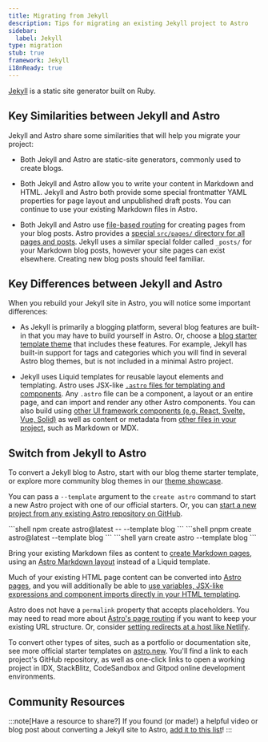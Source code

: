 ```yaml
---
title: Migrating from Jekyll
description: Tips for migrating an existing Jekyll project to Astro
sidebar:
  label: Jekyll
type: migration
stub: true
framework: Jekyll
i18nReady: true
---
```



[Jekyll](https://jekyllrb.com) is a static site generator built on Ruby.

## Key Similarities between Jekyll and Astro

Jekyll and Astro share some similarities that will help you migrate your project:

- Both Jekyll and Astro are static-site generators, commonly used to create blogs.

- Both Jekyll and Astro allow you to write your content in Markdown and HTML. Jekyll and Astro both provide some special frontmatter YAML properties for page layout and unpublished draft posts. You can continue to use your existing Markdown files in Astro.

- Both Jekyll and Astro use [file-based routing](/vi/guides/routing/) for creating pages from your blog posts. Astro provides a [special `src/pages/` directory for all pages and posts](/vi/basics/project-structure/#srcpages). Jekyll uses a similar special folder called `_posts/` for your Markdown blog posts, however your site pages can exist elsewhere. Creating new blog posts should feel familiar.


## Key Differences between Jekyll and Astro

When you rebuild your Jekyll site in Astro, you will notice some important differences:

- As Jekyll is primarily a blogging platform, several blog features are built-in that you may have to build yourself in Astro. Or, choose a [blog starter template theme](https://astro.build/themes?search=&categories%5B%5D=blog) that includes these features. For example, Jekyll has built-in support for tags and categories which you will find in several Astro blog themes, but is not included in a minimal Astro project.

- Jekyll uses Liquid templates for reusable layout elements and templating. Astro uses JSX-like [`.astro` files for templating and components](/vi/basics/astro-components/). Any `.astro` file can be a component, a layout or an entire page, and can import and render any other Astro components. You can also build using [other UI framework components (e.g. React, Svelte, Vue, Solid)](/vi/guides/framework-components/) as well as content or metadata from [other files in your project](/vi/guides/imports/), such as Markdown or MDX.


## Switch from Jekyll to Astro

To convert a Jekyll blog to Astro, start with our blog theme starter template, or explore more community blog themes in our [theme showcase](https://astro.build/themes/).

You can pass a `--template` argument to the `create astro` command to start a new Astro project with one of our official starters. Or, you can [start a new project from any existing Astro repository on GitHub](/vi/install-and-setup/#install-from-the-cli-wizard).

  <PackageManagerTabs>
    <Fragment slot="npm">
    ```shell
    npm create astro@latest -- --template blog
    ```
    </Fragment>
    <Fragment slot="pnpm">
    ```shell
    pnpm create astro@latest --template blog
    ```
    </Fragment>
    <Fragment slot="yarn">
    ```shell
    yarn create astro --template blog
    ```
    </Fragment>
  </PackageManagerTabs>

Bring your existing Markdown files as content to [create Markdown pages](/vi/guides/markdown-content/), using an [Astro Markdown layout](/vi/basics/layouts/#markdown-layouts) instead of a Liquid template. 

Much of your existing HTML page content can be converted into [Astro pages](/vi/basics/astro-pages/), and you will additionally be able to [use variables, JSX-like expressions and component imports directly in your HTML templating](/vi/reference/astro-syntax/#jsx-like-expressions).

Astro does not have a `permalink` property that accepts placeholders. You may need to read more about [Astro's page routing](/vi/guides/routing/) if you want to keep your existing URL structure. Or, consider [setting redirects at a host like Netlify](https://docs.netlify.com/routing/redirects/).

To convert other types of sites, such as a portfolio or documentation site, see more official starter templates on [astro.new](https://astro.new). You'll find a link to each project's GitHub repository, as well as one-click links to open a working project in IDX, StackBlitz, CodeSandbox and Gitpod online development environments.

## Community Resources

<CardGrid>

  <LinkCard title="From Jekyll to Astro" href="https://jackcarey.co.uk/posts/astro-rewrite/"/>
  <LinkCard title="Goodbye Jekyll, Hello Astro" href="https://kiranrao.in/blog/bye-jekyll-hello-astro/" />
  <LinkCard title="Back to the Future: Our Tech Blog's Transition from Jekyll to Astro" href="https://alasco.tech/2023/09/06/migrating-to-astro"/>

</CardGrid>

:::note[Have a resource to share?]
If you found (or made!) a helpful video or blog post about converting a Jekyll site to Astro, [add it to this list](https://github.com/withastro/docs/edit/main/src/content/docs/vi/guides/migrate-to-astro/from-jekyll.mdx)!
:::
